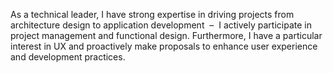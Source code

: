 As a technical leader, I have strong expertise in driving projects from architecture design to application development
&nbsp;&ndash;&nbsp;
I actively participate in project management and functional design.
Furthermore, I have a particular interest in UX and proactively make proposals to enhance user experience and development practices.

